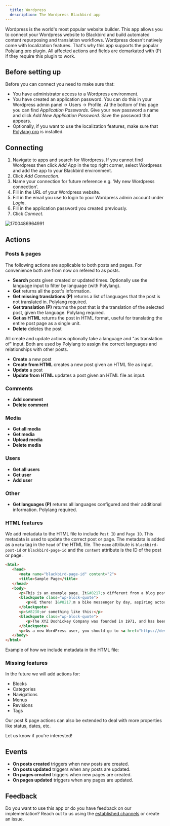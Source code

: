 ```yaml
---
  title: Wordpress
  description: The Wordpress Blackbird app
---
```


<LinkCard title="View on Github" target="_blank" href="https://github.com/bb-io/Wordpress" icon="github" />

Wordpress is the world's most popular website builder. This app allows you to connect your Wordpress website to Blackbird and build automated content repurposing and translation workflows. Wordpress doesn't natively come with localization features. That's why this app supports the popular [Polylang pro](https://polylang.pro/downloads/polylang-pro/) plugin. All affected actions and fields are demarkated with (P) if they require this plugin to work.

## Before setting up

Before you can connect you need to make sure that:

- You have administrator access to a Wordpress environment.
- You have created an application password. You can do this in your Wordpress admin panel -> Users -> Profile. At the bottom of this page you can find _Application Passwords_. Give your new password a name and click _Add New Application Password_. Save the password that appears.
- Optionally, if you want to use the localization features, make sure that [Polylang pro](https://polylang.pro/downloads/polylang-pro/) is installed.

## Connecting

1. Navigate to apps and search for Wordpress. If you cannot find Wordpress then click _Add App_ in the top right corner, select Wordpress and add the app to your Blackbird environment.
2. Click _Add Connection_.
3. Name your connection for future reference e.g. 'My new Wordpress connection'.
4. Fill in the URL of your Wordpress website.
5. Fill in the email you use to login to your Wordpress admin account under _Login_.
6. Fill in the application password you created previously.
7. Click _Connect_.

![1700486964991](https://raw.githubusercontent.com/bb-io/Wordpress/main/image/README/1700486964991.png)

## Actions

### Posts & pages

The following actions are applicable to both posts and pages. For convenience both are from now on refered to as posts.

- **Search** posts given created or updated times. Optionally use the language input to filter by language (with Polylang).
- **Get** returns all the post's information.
- **Get missing translations (P)** returns a list of languages that the post is not translated in. Polylang required.
- **Get translation (P)** returns the post that is the translation of the selected post, given the language. Polylang required.
- **Get as HTML** returns the post in HTML format, useful for translating the entire post page as a single unit.
- **Delete** deletes the post

All create and update actions optionally take a language and "as translation of" input. Both are used by Polylang to assign the correct languages and relationships with other posts.

- **Create** a new post
- **Create from HTML** creates a new post given an HTML file as input.
- **Update** a post
- **Update from HTML** updates a post given an HTML file as input.

### Comments

- **Add comment**
- **Delete comment**

### Media

- **Get all media**
- **Get media**
- **Upload media**
- **Delete media**

### Users

- **Get all users**
- **Get user**
- **Add user**

### Other

- **Get languages (P)** returns all languages configured and their additional information. Polylang required.

### HTML features

We add metadata to the HTML file to include `Post ID` and `Page ID`. This metadata is used to update the correct post or page. The metadata is added as a `meta` tag in the `head` of the HTML file. The `name` attribute is `blackbird-post-id` or `blackbird-page-id` and the `content` attribute is the ID of the post or page.

```html
<html>
   <head>
      <meta name="blackbird-page-id" content="2">
      <title>Sample Page</title>
   </head>
   <body>
      <p>This is an example page. It&#8217;s different from a blog post because it will stay in one place and will show up in your site navigation (in most themes). Most people start with an About page that introduces them to potential site visitors. It might say something like this:</p>
      <blockquote class="wp-block-quote">
         <p>Hi there! I&#8217;m a bike messenger by day, aspiring actor by night, and this is my website. I live in Los Angeles, have a great dog named Jack, and I like pi&#241;a coladas. (And gettin&#8217; caught in the rain.)</p>
      </blockquote>
      <p>&#8230;or something like this:</p>
      <blockquote class="wp-block-quote">
         <p>The XYZ Doohickey Company was founded in 1971, and has been providing quality doohickeys to the public ever since. Located in Gotham City, XYZ employs over 2,000 people and does all kinds of awesome things for the Gotham community.</p>
      </blockquote>
      <p>As a new WordPress user, you should go to <a href="https://dev-blackbird-test.pantheonsite.io/wp-admin/">your dashboard</a> to delete this page and create new pages for your content. Have fun!</p>
   </body>
</html>
```

Example of how we include metadata in the HTML file:
### Missing features

In the future we will add actions for:

- Blocks
- Categories
- Navigations
- Menus
- Revisions
- Tags

Our post & page actions can also be extended to deal with more properties like status, dates, etc.

Let us know if you're interested!

## Events

- **On posts created** triggers when new posts are created.
- **On posts updated** triggers when any posts are updated.
- **On pages created** triggers when new pages are created.
- **On pages updated** triggers when any pages are updated.

## Feedback

Do you want to use this app or do you have feedback on our implementation? Reach out to us using the [established channels](https://www.blackbird.io/) or create an issue.

